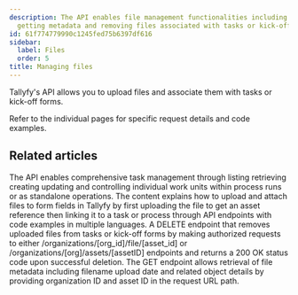 ```yaml
---
description: The API enables file management functionalities including uploading downloading
  getting metadata and removing files associated with tasks or kick-off forms.
id: 61f774779990c1245fed75b6397df616
sidebar:
  label: Files
  order: 5
title: Managing files
---
```



Tallyfy's API allows you to upload files and associate them with tasks or kick-off forms.

Refer to the individual pages for specific request details and code examples.

<PageTree />


## Related articles
<CardGrid>
<LinkTitleCard header="<b>Code Samples > Managing tasks</b>" href="/products/pro/integrations/open-api/code-samples/tasks/" > The API enables comprehensive task management through listing retrieving creating updating and controlling individual work units within process runs or as standalone operations. </LinkTitleCard>
<LinkTitleCard header="<b>Files > Upload & attach file</b>" href="/products/pro/integrations/open-api/code-samples/files/upload-attach-file/" > The content explains how to upload and attach files to form fields in Tallyfy by first uploading the file to get an asset reference then linking it to a task or process through API endpoints with code examples in multiple languages. </LinkTitleCard>
<LinkTitleCard header="<b>Files > Delete file</b>" href="/products/pro/integrations/open-api/code-samples/files/delete-file/" > A DELETE endpoint that removes uploaded files from tasks or kick-off forms by making authorized requests to either /organizations/[org_id]/file/[asset_id] or /organizations/[org]/assets/[assetID] endpoints and returns a 200 OK status code upon successful deletion. </LinkTitleCard>
<LinkTitleCard header="<b>Files > Get file metadata</b>" href="/products/pro/integrations/open-api/code-samples/files/get-file-metadata/" > The GET endpoint allows retrieval of file metadata including filename upload date and related object details by providing organization ID and asset ID in the request URL path. </LinkTitleCard>
</CardGrid>